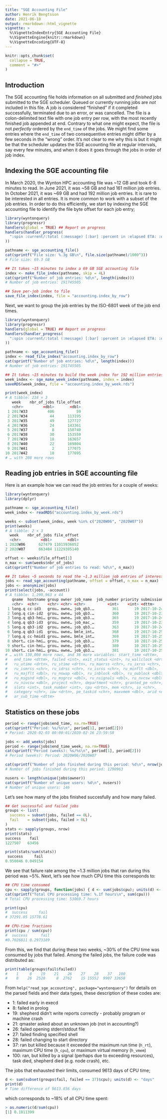 ```yaml
---
title: "SGE Accounting File"
author: Henrik Bengtsson
date: 2021-06-18
output: rmarkdown::html_vignette
vignette: >
  %\VignetteIndexEntry{SGE Accounting File}
  %\VignetteEngine{knitr::rmarkdown}
  %\VignetteEncoding{UTF-8}
---
```


```r
knitr::opts_chunk$set(
  collapse = TRUE,
  comment = "#>"
)
```

## Introduction

The SGE accounting file holds information on all submitted and _finished_ jobs submitted to the SGE scheduler.  Queued or currently running jobs are _not_ included in this file.  A job is considered "finished" if it completed successfully, terminated due to an error, or was cancelled.  The file is a colon-delimited text file with one job entry per row, with the most recently finished job appended at end.  Contrary to what one might expect, the file is not _perfectly_ ordered by the `end_time` of the jobs.  We might find some entries where the `end_time` of two consequentive entries might differ by a few seconds in the "wrong" order.  It's not clear to me why this is but it might be that the scheduler updates the SGE accounting file at regular intervals, say every few minutes, and when it does it goes through the jobs in order of job index.


## Indexing the SGE accounting file

In March 2020, the Wynton HPC accounting file was ~12 GB and took 6-8 minutes to read.  In June 2021, it was ~58 GB and had 161 million job entries.  In October 2021, it was ~69 GB and had 192 million job entries. It is rare to be interested in all entries.  It is more common to work with a subset of the job entries.  In order to do this efficiently, we start by indexing the SGE accounting file to identify the file byte offset for each job entry;

```r
library(wyntonquery)
library(progressr)
handlers(global = TRUE) ## Report on progress
handlers(handler_progress(
  ":spin :current/:total (:message) [:bar] :percent in :elapsed ETA: :eta"
))

pathname <- sge_accounting_file()
cat(sprintf("File size: %.3g GB\n", file.size(pathname)/1000^3))
# File size: 69.3 GB

## It takes ~15 minutes to index a 69 GB SGE accounting file
index <- make_file_index(pathname, skip = 4L)
cat(sprintf("Number of job entries: %d\n", length(index)))
# Number of job entries: 191745505

## Save per-job index to file
save_file_index(index, file = "accounting.index_by_row")
```

Next, we want to group the job entries by the ISO-6801 week of the job end times.

```r
library(wyntonquery)
library(progressr)
handlers(global = TRUE) ## Report on progress
handlers(handler_progress(
  ":spin :current/:total (:message) [:bar] :percent in :elapsed ETA: :eta"
))

pathname <- sge_accounting_file()
index <- read_file_index("accounting.index_by_row")
cat(sprintf("Number of job entries: %d\n", length(index)))
# Number of job entries: 191745505

## It takes ~15 minutes to build the week index for 192 million entries
week_index <- sge_make_week_index(pathname, index = index)
saveRDS(week_index, file = "accounting.index_by_week.rds")

print(week_index)
# A tibble: 218 × 3
   week    nbr_of_jobs file_offset
   <chr>         <dbl>       <dbl>
 1 2017W33         406          59
 2 2017W34          44      113195
 3 2017W35          49      127727
 4 2017W36          24      143361
 5 2017W37           8      150740
 6 2017W38          30      153559
 7 2017W39          18      163657
 8 2017W40          22      169804
 9 2017W41           2      177075
10 2017W42          18      177695
# … with 208 more rows
```



## Reading job entries in SGE accounting file

Here is an example how we can read the job entries for a couple of weeks:

```r
library(wyntonquery)
library(dplyr)

pathname <- sge_accounting_file()
week_index <- readRDS("accounting.index_by_week.rds")

weeks <- subset(week_index, week %in% c("2020W06", "2020W07"))
print(weeks)
# A tibble: 2 × 3
  week    nbr_of_jobs file_offset
  <chr>         <dbl>       <dbl>
1 2020W06      627479 11015936052
2 2020W07      663484 11229385140

offset <- weeks$file_offset[1]
n_max <- sum(weeks$nbr_of_jobs)
cat(sprintf("Number of job entries to read: %d\n", n_max))

## It takes ~5 seconds to read the ~1.3 million job entries of interest
jobs <- read_sge_accounting(pathname, offset = offset, n_max = n_max)
jobs <- anonymize(jobs)
print(select(jobs, -account))
# A tibble: 1,290,963 x 44
   qname  hostname group owner job_name  job_number priority submission_time    
   <chr>  <chr>    <chr> <chr> <chr>          <int>    <int> <dttm>             
 1 long.q cc-id3   grou… owne… job_qb3.…        361       19 2017-10-24 09:33:46
 2 long.q cin-id2  grou… owne… job_qb3.…        360       19 2017-10-23 16:09:59
 3 long.q qb3-hmi… grou… owne… job_qb3.…        365       19 2017-10-24 12:01:17
 4 long.q qb3-id3  grou… owne… job_mac_…        359       19 2017-10-23 09:52:44
 5 long.q qb3-id2  grou… owne… job_qb3.…        363       19 2017-10-24 09:41:57
 6 long.q qb3-id1  grou… owne… bmle_int…        368       19 2017-10-25 09:21:41
 7 long.q cc-hmid1 grou… owne… bmle_int…        369       19 2017-10-25 09:23:47
 8 short… cin-hmi… grou… owne… job_qb3.…        379       10 2017-10-25 10:41:51
 9 short… cin-hmi… grou… owne… job_qb3.…        380       10 2017-10-25 10:46:10
10 short… cin-hmi… grou… owne… job_qb3.…        381       10 2017-10-25 10:48:42
# … with 130,000 more rows, and 36 more variables: start_time <dttm>,
#   end_time <dttm>, failed <int>, exit_status <int>, ru_wallclock <drtn>,
#   ru_utime <drtn>, ru_stime <drtn>, ru_maxrss <chr>, ru_ixrss <chr>,
#   ru_ismrss <chr>, ru_idrss <chr>, ru_isrss <chr>, ru_minflt <dbl>,
#   ru_majflt <dbl>, ru_nswap <dbl>, ru_inblock <dbl>, ru_oublock <dbl>,
#   ru_msgsnd <dbl>, ru_msgrcv <dbl>, ru_nsignals <dbl>, ru_nvcsw <dbl>,
#   ru_nivcsw <dbl>, project <chr>, department <chr>, granted_pe <chr>,
#   slots <int>, task_number <int>, cpu <drtn>, mem <chr>, io <chr>,
#   category <chr>, iow <drtn>, pe_taskid <chr>, maxvmem <dbl>, arid <dbl>,
#   ar_sub_time <dttm>
```


## Statistics on these jobs


```r
period <- range(jobs$end_time, na.rm=TRUE)
cat(sprintf("Period: %s/%s\n", period[1], period[2]))
# Period: 2020-02-03 00:00:01/2020-02-16 23:59:58

jobs <- add_weeks(jobs)
period <- range(jobs$end_time_week, na.rm=TRUE)
cat(sprintf("Period (weeks): %s/%s\n", period[1], period[2]))
# Period (weeks): Period: 2020W06/2020W07

cat(sprintf("Number of jobs finished during this period: %d\n", nrow(jobs)))
# Number of jobs finished during this period: 1290963

nusers <- length(unique(jobs$owner))
cat(sprintf("Number of unique users: %d\n", nusers))
# Number of unique users: 146
```

Let's see how many of the jobs finished succesfully and how many failed.

```r
## Get successful and failed jobs
groups <- list(
  success = subset(jobs, failed == 0L),
  fail    = subset(jobs, failed > 0L)
)
stats <- sapply(groups, nrow)
print(stats)
success    fail 
1227507   63456

print(stats/sum(stats))
 success     fail 
0.950846 0.049154
```

We see that failure rate among the ~1.3 million jobs that ran during this period was ~5%.  Next, let's see how much CPU time this corresponds to:

```r
## CPU time consumed
cpu <- sapply(groups, function(jobs) { d <- sum(jobs$cpu); units(d) <- "days"; d })
cat(sprintf("Total CPU processing time: %.1f hours\n", sum(cpu)))
# Total CPU processing time: 53069.7 hours

print(cpu)
#  success     fail 
# 37291.05 15778.61

## CPU-time fractions
print(cpu / sum(cpu))
#  success      fail 
#0.7026811 0.2973189
```

From this, we find that during these two weeks, ~30% of the CPU time was consumed by jobs that failed.  Among the failed jobs, the failure code was distributed as:

```r
print(table(groups$fail$failed))
#    1     8    19    21    26    27    28    37   100 
#    8    26  2520     8  2762    15 15552  9907 32658
```

From `help("read_sge_accounting", package="wyntonquery")` for details on the parsed fields and their data types, these description of these codes are:

 *   1: failed early in execd
 *   8: failed in prolog
 *  19: shepherd didn't write reports correctly - probably program or machine crash
 *  21: qmaster asked about an unknown job (not in accounting?)
 *  26: failed opening stderr/stdout file
 *  27: failed finding specified shell
 *  28: failed changing to start directory
 *  37: ran but killed because it exceeded the maximum run time (`h_rt`), maximum CPU time (`h_cpu`), or maximum virtual memory (`h_vmem`)
 * 100: ran, but killed by a signal (perhaps due to exceeding resources), task died, shepherd died (e.g. node crash), etc.


The jobs that exhausted their limits, consumed 9613 days of CPU time;

```r
d <- sum(subset(groups$fail, failed == 37)$cpu); units(d) <- "days"
print(d)
# Time difference of 9613.036 days
```

which corresponds to ~18% of all CPU time spent:

```r
> as.numeric(d/sum(cpu))
[1] 0.1811399
```
